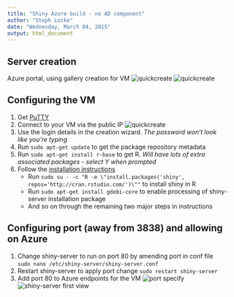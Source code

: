 ```yaml
---
title: "Shiny Azure build - no AD component"
author: "Steph Locke"
date: "Wednesday, March 04, 2015"
output: html_document
---
```


## Server creation
Azure portal, using gallery creation for VM
![quickcreate](../imgs/azure-OS.png)
![quickcreate](../imgs/azure-OSpassword.png)

## Configuring the VM
1. Get [PuTTY](http://the.earth.li/~sgtatham/putty/latest/x86/putty.exe)
2. Connect to your VM via the public IP
![quickcreate](../imgs/putty-connection.png)
3. Use the login details in the creation wizard. *The password won't look like you're typing*
3. Run `sudo apt-get update` to get the package repository metadata
4. Run `sudo apt-get install r-base` to get R. *Will have lots of extra associated packages - select Y when prompted*
5. Follow the [installation instructions](http://rstudio.github.io/shiny-server/latest/)
    + Run `sudo su - -c "R -e \"install.packages('shiny', repos='http://cran.rstudio.com/')\""` to install shiny in R
    + Run `sudo apt-get install gdebi-core` to enable processing of shiny-server installation package
    + And so on through the remaining two major steps in instructions

## Configuring port (away from 3838) and allowing on Azure
1. Change shiny-server to run on port 80 by amending port in conf file `sudo nano /etc/shiny-server/shiny-server.conf`
2. Restart shiny-server to apply port change `sudo restart shiny-server`
3. Add port 80 to Azure endpoints for the VM
![port specify](../imgs/azure-endpoint.png)
![shiny-server first view](../imgs/shiny-server.png)